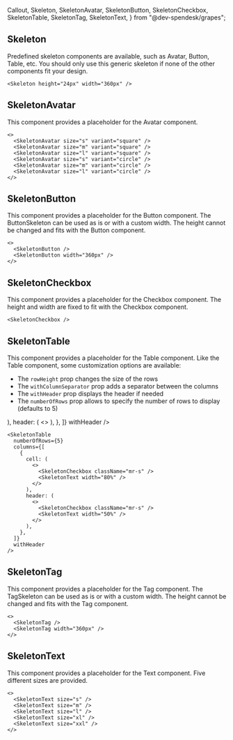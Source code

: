   Callout,
  Skeleton,
  SkeletonAvatar,
  SkeletonButton,
  SkeletonCheckbox,
  SkeletonTable,
  SkeletonTag,
  SkeletonText,
} from "@dev-spendesk/grapes";

## Skeleton

<Callout variant="warning" title="Usage">
  Predefined skeleton components are available, such as Avatar, Button, Table,
  etc. You should only use this generic skeleton if none of the other components
  fit your design.
</Callout>

<Preview>
  <Skeleton height="24px" width="360px" />
</Preview>

```tsx
<Skeleton height="24px" width="360px" />
```

## SkeletonAvatar

This component provides a placeholder for the Avatar component.

<Preview>
  <SkeletonAvatar size="s" variant="square" />
  <SkeletonAvatar size="m" variant="square" />
  <SkeletonAvatar size="l" variant="square" />
  <SkeletonAvatar size="s" variant="circle" />
  <SkeletonAvatar size="m" variant="circle" />
  <SkeletonAvatar size="l" variant="circle" />
</Preview>

```tsx
<>
  <SkeletonAvatar size="s" variant="square" />
  <SkeletonAvatar size="m" variant="square" />
  <SkeletonAvatar size="l" variant="square" />
  <SkeletonAvatar size="s" variant="circle" />
  <SkeletonAvatar size="m" variant="circle" />
  <SkeletonAvatar size="l" variant="circle" />
</>
```

## SkeletonButton

This component provides a placeholder for the Button component. The ButtonSkeleton can be used as is or with a custom width. The height cannot be changed and fits with the Button component.

<Preview>
  <SkeletonButton />
  <SkeletonButton width="360px" />
</Preview>

```tsx
<>
  <SkeletonButton />
  <SkeletonButton width="360px" />
</>
```

## SkeletonCheckbox

This component provides a placeholder for the Checkbox component. The height and width are fixed to fit with the Checkbox component.

<Preview>
  <SkeletonCheckbox />
</Preview>

```tsx
<SkeletonCheckbox />
```

## SkeletonTable

This component provides a placeholder for the Table component. Like the Table component, some customization options are available:

- The `rowHeight` prop changes the size of the rows
- The `withColumnSeparator` prop adds a separator between the columns
- The `withHeader` prop displays the header if needed
- The `numberOfRows` prop allows to specify the number of rows to display (defaults to 5)

<Preview>
  <SkeletonTable
    numberOfRows={5}
    columns={[
      {
        cell: (
          <>
            <SkeletonCheckbox className="mr-s" />
            <SkeletonText width="80%" />
          </>
        ),
        header: (
          <>
            <SkeletonCheckbox className="mr-s" />
            <SkeletonText width="50%" />
          </>
        ),
      },
    ]}
    withHeader
  />
</Preview>

```tsx
<SkeletonTable
  numberOfRows={5}
  columns={[
    {
      cell: (
        <>
          <SkeletonCheckbox className="mr-s" />
          <SkeletonText width="80%" />
        </>
      ),
      header: (
        <>
          <SkeletonCheckbox className="mr-s" />
          <SkeletonText width="50%" />
        </>
      ),
    },
  ]}
  withHeader
/>
```

## SkeletonTag

This component provides a placeholder for the Tag component. The TagSkeleton can be used as is or with a custom width. The height cannot be changed and fits with the Tag component.

<Preview>
  <SkeletonTag />
  <SkeletonTag width="360px" />
</Preview>

```tsx
<>
  <SkeletonTag />
  <SkeletonTag width="360px" />
</>
```

## SkeletonText

This component provides a placeholder for the Text component. Five different sizes are provided.

<Preview>
  <SkeletonText size="s" />
  <SkeletonText size="m" />
  <SkeletonText size="l" />
  <SkeletonText size="xl" />
  <SkeletonText size="xxl" />
</Preview>

```tsx
<>
  <SkeletonText size="s" />
  <SkeletonText size="m" />
  <SkeletonText size="l" />
  <SkeletonText size="xl" />
  <SkeletonText size="xxl" />
</>
```
